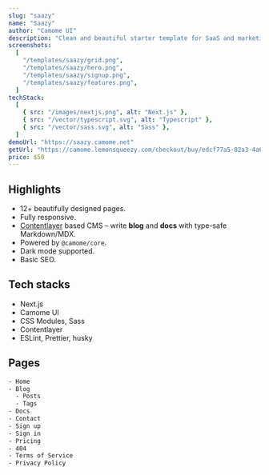 ```yaml
---
slug: "saazy"
name: "Saazy"
author: "Camome UI"
description: "Clean and beautiful starter template for SaaS and marketing websites."
screenshots:
  [
    "/templates/saazy/grid.png",
    "/templates/saazy/hero.png",
    "/templates/saazy/signup.png",
    "/templates/saazy/features.png",
  ]
techStack:
  [
    { src: "/images/nextjs.png", alt: "Next.js" },
    { src: "/vector/typescript.svg", alt: "Typescript" },
    { src: "/vector/sass.svg", alt: "Sass" },
  ]
demoUrl: "https://saazy.camome.net"
getUrl: "https://camome.lemonsqueezy.com/checkout/buy/edcf77a5-82a3-4a64-89b7-c1b793a309ae"
price: $50
---
```


## Highlights

- 12+ beautifully designed pages.
- Fully responsive.
- [Contentlayer](https://www.contentlayer.dev/) based CMS – write **blog** and **docs** with type-safe Markdown/MDX.
- Powered by `@camome/core`.
- Dark mode supported.
- Basic SEO.

## Tech stacks

- Next.js
- Camome UI
- CSS Modules, Sass
- Contentlayer
- ESLint, Prettier, husky

## Pages

```txt
- Home
- Blog
  - Posts
  - Tags
- Docs
- Contact
- Sign up
- Sign in
- Pricing
- 404
- Terms of Service
- Privacy Policy
```
